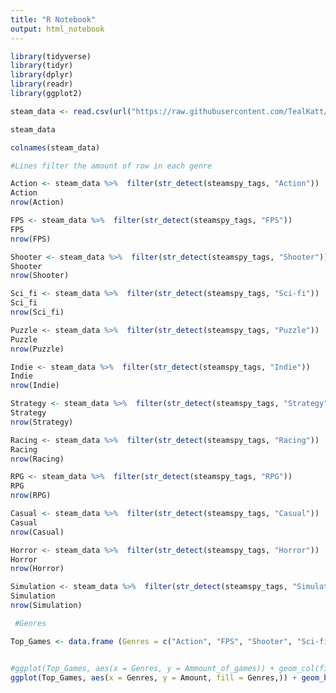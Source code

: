 ---
title: "R Notebook"
output: html_notebook
---


```{r}
library(tidyverse)
library(tidyr)
library(dplyr)
library(readr)
library(ggplot2)
```

```{r}
steam_data <- read.csv(url("https://raw.githubusercontent.com/TealKatt/Data-Science-Project/main/data/steam.csv?token=AU22RCLW7XP76J7ZLNMKGU3BWFK7O"))

steam_data
```

```{r}
colnames(steam_data)
```

```{r}
#Lines filter the amount of row in each genre

Action <- steam_data %>%  filter(str_detect(steamspy_tags, "Action"))
Action
nrow(Action)

FPS <- steam_data %>%  filter(str_detect(steamspy_tags, "FPS"))
FPS
nrow(FPS)

Shooter <- steam_data %>%  filter(str_detect(steamspy_tags, "Shooter"))
Shooter
nrow(Shooter)

Sci_fi <- steam_data %>%  filter(str_detect(steamspy_tags, "Sci-fi"))
Sci_fi
nrow(Sci_fi) 

Puzzle <- steam_data %>%  filter(str_detect(steamspy_tags, "Puzzle"))
Puzzle
nrow(Puzzle)

Indie <- steam_data %>%  filter(str_detect(steamspy_tags, "Indie"))
Indie
nrow(Indie)

Strategy <- steam_data %>%  filter(str_detect(steamspy_tags, "Strategy"))
Strategy
nrow(Strategy)

Racing <- steam_data %>%  filter(str_detect(steamspy_tags, "Racing"))
Racing
nrow(Racing)

RPG <- steam_data %>%  filter(str_detect(steamspy_tags, "RPG"))
RPG
nrow(RPG)

Casual <- steam_data %>%  filter(str_detect(steamspy_tags, "Casual"))
Casual
nrow(Casual)

Horror <- steam_data %>%  filter(str_detect(steamspy_tags, "Horror"))
Horror
nrow(Horror)

Simulation <- steam_data %>%  filter(str_detect(steamspy_tags, "Simulation"))
Simulation
nrow(Simulation)
```

```{r}
 #Genres

Top_Games <- data.frame (Genres = c("Action", "FPS", "Shooter", "Sci-fi", "Puzzle", "Indie", "Strategy", "Racing", "RPG", "Casual", "Horror", "Simulation"), Amount = c(10344,405,227,157,1167,16232,4180,765,2863,8205,566,3284))


#ggplot(Top_Games, aes(x = Genres, y = Ammount_of_games)) + geom_col(fill = "black") 
ggplot(Top_Games, aes(x = Genres, y = Amount, fill = Genres,)) + geom_bar(stat = "identity", width = 0.5) + coord_flip()

```




